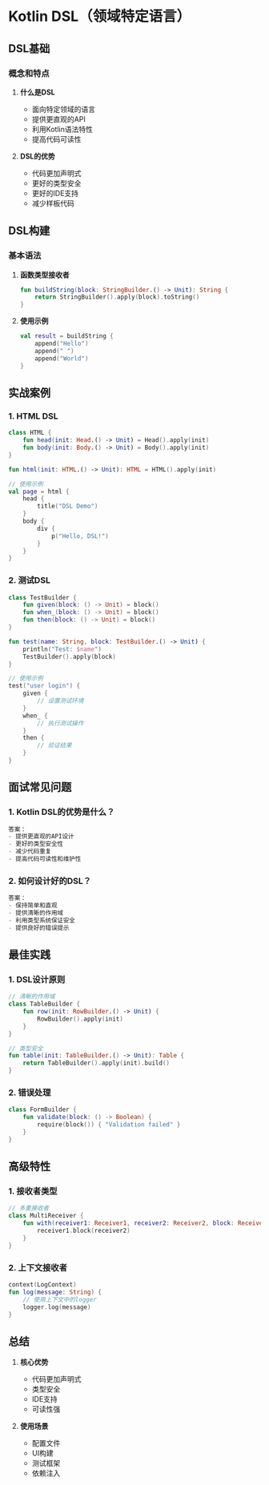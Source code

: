# Kotlin DSL（领域特定语言）

## DSL基础

### 概念和特点

1. **什么是DSL**
   - 面向特定领域的语言
   - 提供更直观的API
   - 利用Kotlin语法特性
   - 提高代码可读性

2. **DSL的优势**
   - 代码更加声明式
   - 更好的类型安全
   - 更好的IDE支持
   - 减少样板代码

## DSL构建

### 基本语法

1. **函数类型接收者**
   ```kotlin
   fun buildString(block: StringBuilder.() -> Unit): String {
       return StringBuilder().apply(block).toString()
   }
   ```

2. **使用示例**
   ```kotlin
   val result = buildString {
       append("Hello")
       append(" ")
       append("World")
   }
   ```

## 实战案例

### 1. HTML DSL

```kotlin
class HTML {
    fun head(init: Head.() -> Unit) = Head().apply(init)
    fun body(init: Body.() -> Unit) = Body().apply(init)
}

fun html(init: HTML.() -> Unit): HTML = HTML().apply(init)

// 使用示例
val page = html {
    head {
        title("DSL Demo")
    }
    body {
        div {
            p("Hello, DSL!")
        }
    }
}
```

### 2. 测试DSL

```kotlin
class TestBuilder {
    fun given(block: () -> Unit) = block()
    fun when_(block: () -> Unit) = block()
    fun then(block: () -> Unit) = block()
}

fun test(name: String, block: TestBuilder.() -> Unit) {
    println("Test: $name")
    TestBuilder().apply(block)
}

// 使用示例
test("user login") {
    given {
        // 设置测试环境
    }
    when_ {
        // 执行测试操作
    }
    then {
        // 验证结果
    }
}
```

## 面试常见问题

### 1. Kotlin DSL的优势是什么？

```kotlin
答案：
- 提供更直观的API设计
- 更好的类型安全性
- 减少代码重复
- 提高代码可读性和维护性
```

### 2. 如何设计好的DSL？

```kotlin
答案：
- 保持简单和直观
- 提供清晰的作用域
- 利用类型系统保证安全
- 提供良好的错误提示
```

## 最佳实践

### 1. DSL设计原则

```kotlin
// 清晰的作用域
class TableBuilder {
    fun row(init: RowBuilder.() -> Unit) {
        RowBuilder().apply(init)
    }
}

// 类型安全
fun table(init: TableBuilder.() -> Unit): Table {
    return TableBuilder().apply(init).build()
}
```

### 2. 错误处理

```kotlin
class FormBuilder {
    fun validate(block: () -> Boolean) {
        require(block()) { "Validation failed" }
    }
}
```

## 高级特性

### 1. 接收者类型

```kotlin
// 多重接收者
class MultiReceiver {
    fun with(receiver1: Receiver1, receiver2: Receiver2, block: Receiver1.(Receiver2) -> Unit) {
        receiver1.block(receiver2)
    }
}
```

### 2. 上下文接收者

```kotlin
context(LogContext)
fun log(message: String) {
    // 使用上下文中的logger
    logger.log(message)
}
```

## 总结

1. **核心优势**
   - 代码更加声明式
   - 类型安全
   - IDE支持
   - 可读性强

2. **使用场景**
   - 配置文件
   - UI构建
   - 测试框架
   - 依赖注入